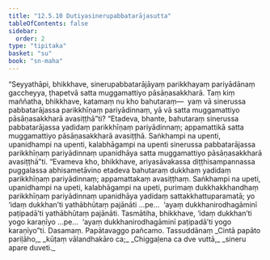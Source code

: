 ```yaml
---
title: "12.5.10 Dutiyasinerupabbatarājasutta"
tableOfContents: false
sidebar:
  order: 2
type: "tipitaka"
basket: "su"
book: "sn-maha"
---
```



<DynamicBreadcrumb />

<Division number="1120" book="sn-maha" bookNo="14" page="399">

<Paragraph number="2402" book="sn-maha">
“Seyyathāpi, bhikkhave, sinerupabbatarājāyaṃ parikkhayaṃ pariyādānaṃ gaccheyya, ṭhapetvā satta muggamattiyo pāsāṇasakkharā. Taṃ kiṃ maññatha, bhikkhave, katamaṃ nu kho bahutaraṃ—  yaṃ vā sinerussa pabbatarājassa parikkhīṇaṃ pariyādinnaṃ, yā vā satta muggamattiyo pāsāṇasakkharā avasiṭṭhā”ti? “Etadeva, bhante, bahutaraṃ sinerussa pabbatarājassa yadidaṃ parikkhīṇaṃ pariyādinnaṃ; appamattikā satta muggamattiyo pāsāṇasakkharā avasiṭṭhā. Saṅkhampi na upenti, upanidhampi na upenti, kalabhāgampi na upenti sinerussa pabbatarājassa parikkhīṇaṃ pariyādinnaṃ upanidhāya satta muggamattiyo pāsāṇasakkharā avasiṭṭhā”ti. “Evameva kho, bhikkhave, ariyasāvakassa diṭṭhisampannassa puggalassa abhisametāvino etadeva bahutaraṃ dukkhaṃ yadidaṃ parikkhīṇaṃ pariyādinnaṃ; appamattakaṃ avasiṭṭhaṃ. Saṅkhampi na upeti, upanidhampi na upeti, kalabhāgampi na upeti, purimaṃ dukkhakkhandhaṃ parikkhīṇaṃ pariyādinnaṃ upanidhāya yadidaṃ sattakkhattuparamatā; yo ‘idaṃ dukkhan’ti yathābhūtaṃ pajānāti …pe…  ‘ayaṃ dukkhanirodhagāminī paṭipadā’ti yathābhūtaṃ pajānāti.
</Paragraph>

<Paragraph number="2403" book="sn-maha">
Tasmātiha, bhikkhave, ‘idaṃ dukkhan’ti yogo karaṇīyo …pe…  ‘ayaṃ dukkhanirodhagāminī paṭipadā’ti yogo karaṇīyo”ti.

</Paragraph>
</Division>

<Paragraph number="2404" type="center" book="sn-maha">
Dasamaṃ.



</Paragraph>

<Paragraph number="2405" type="center" book="sn-maha">
Papātavaggo pañcamo.



</Paragraph>

<Paragraph number="2406" type="center" book="sn-maha">
Tassuddānaṃ


</Paragraph>

<Paragraph number="2407" type="verses" book="sn-maha">
_Cintā papāto pariḷāho,_  
_kūṭaṃ vālandhakāro ca;_  
_Chiggaḷena ca dve vuttā,_  
_sineru apare duveti._
</Paragraph>